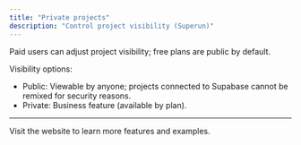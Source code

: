 ```yaml
---
title: "Private projects"
description: "Control project visibility (Superun)"
---
```



Paid users can adjust project visibility; free plans are public by default.

Visibility options:
- Public: Viewable by anyone; projects connected to Supabase cannot be remixed for security reasons.
- Private: Business feature (available by plan).

---

<Card title="Superun Website" icon="globe" href="https://superun.ai/web" horizontal>
  Visit the website to learn more features and examples.
</Card>


